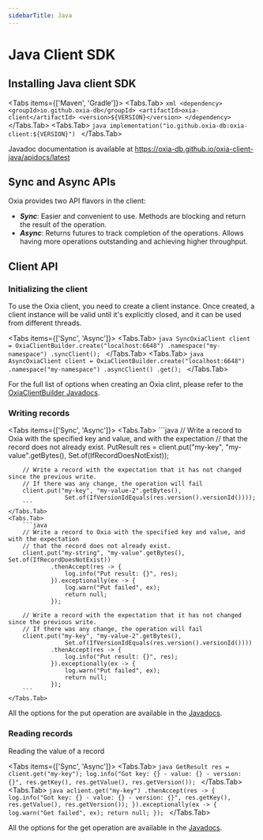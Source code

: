 ```yaml
---
sidebarTitle: Java
---
```



# Java Client SDK


## Installing Java client SDK

<Tabs items={['Maven', 'Gradle']}>
    <Tabs.Tab>
        ```xml
        <dependency>
            <groupId>io.github.oxia-db</groupId>
            <artifactId>oxia-client</artifactId>
            <version>${VERSION}</version>
        </dependency>
        ```
    </Tabs.Tab>
    <Tabs.Tab>
        ```java
        implementation("io.github.oxia-db:oxia-client:${VERSION}")
        ```
    </Tabs.Tab>
</Tabs>

Javadoc documentation is available at https://oxia-db.github.io/oxia-client-java/apidocs/latest

## Sync and Async APIs

Oxia provides two API flavors in the client:
 * ***Sync***: Easier and convenient to use. Methods are blocking and return the result of the operation.
 * ***Async***: Returns futures to track completion of the operations. Allows having more operations outstanding
and achieving higher throughput.

## Client API

### Initializing the client

To use the Oxia client, you need to create a client instance. Once created, a client instance will be valid until
it's explicitly closed, and it can be used from different threads.

<Tabs items={['Sync', 'Async']}>
    <Tabs.Tab>
        ```java
        SyncOxiaClient client = OxiaClientBuilder.create("localhost:6648")
                .namespace("my-namespace")
                .syncClient();
        ```
    </Tabs.Tab>
    <Tabs.Tab>
        ```java
        AsyncOxiaClient client = OxiaClientBuilder.create("localhost:6648")
                .namespace("my-namespace")
                .asyncClient()
                .get();
        ```
    </Tabs.Tab>
</Tabs>

For the full list of options when creating an Oxia clint, please refer to the [OxiaClientBuilder Javadocs](https://oxia-db.github.io/oxia-client-java/apidocs/latest/io/oxia/client/api/OxiaClientBuilder.html).

### Writing records

<Tabs items={['Sync', 'Async']}>
    <Tabs.Tab>
        ```java
        // Write a record to Oxia with the specified key and value, and with the expectation
        // that the record does not already exist.
        PutResult res = client.put("my-key", "my-value".getBytes(), Set.of(IfRecordDoesNotExist));

        // Write a record with the expectation that it has not changed since the previous write.
        // If there was any change, the operation will fail
        client.put("my-key", "my-value-2".getBytes(),
                    Set.of(IfVersionIdEquals(res.version().versionId())));
        ```
    </Tabs.Tab>
    <Tabs.Tab>
        ```java
        // Write a record to Oxia with the specified key and value, and with the expectation
        // that the record does not already exist.
        client.put("my-string", "my-value".getBytes(), Set.of(IfRecordDoesNotExist))
                .thenAccept(res -> {
                    log.info("Put result: {}", res);
                }).exceptionally(ex -> {
                    log.warn("Put failed", ex);
                    return null;
                });

        // Write a record with the expectation that it has not changed since the previous write.
        // If there was any change, the operation will fail
        client.put("my-key", "my-value-2".getBytes(),
                    Set.of(IfVersionIdEquals(res.version().versionId())))
                .thenAccept(res -> {
                    log.info("Put result: {}", res);
                }).exceptionally(ex -> {
                    log.warn("Put failed", ex);
                    return null;
                });
        ```
    </Tabs.Tab>
</Tabs>

All the options for the put operation are available in the
[Javadocs](https://oxia-db.github.io/oxia-client-java/apidocs/latest/io/oxia/client/api/PutOption.html).

### Reading records

Reading the value of a record

<Tabs items={['Sync', 'Async']}>
    <Tabs.Tab>
        ```java
        GetResult res = client.get("my-key");
        log.info("Got key: {} - value: {} - version: {}",
                    res.getKey(), res.getValue(), res.getVersion());
        ```
    </Tabs.Tab>
    <Tabs.Tab>
        ```java
        aclient.get("my-key")
                .thenAccept(res -> {
                    log.info("Got key: {} - value: {} - version: {}",
                            res.getKey(), res.getValue(), res.getVersion());
                }).exceptionally(ex -> {
                    log.warn("Get failed", ex);
                    return null;
                });
        ```
    </Tabs.Tab>
</Tabs>

All the options for the get operation are available in the
[Javadocs](https://oxia-db.github.io/oxia-client-java/apidocs/latest/io/oxia/client/api/GetOption.html).

